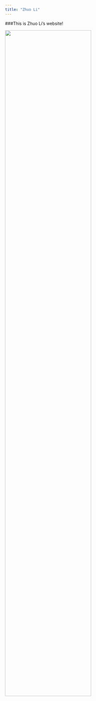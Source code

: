 ```yaml
---
title: "Zhuo Li"
---
```

###This is Zhuo Li's website!


<img src="C:/Users/lenovo/Pictures/1.jpg" style="width:75%">
